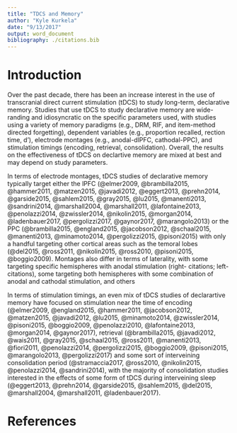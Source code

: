 ```yaml
---
title: "TDCS and Memory"
author: "Kyle Kurkela"
date: "9/13/2017"
output: word_document
bibliography: ./citations.bib
---
```


# Introduction

Over the past decade, there has been an increase interest in the use of transcranial direct current stimulation (tDCS) to study long-term, declarative memory. Studies that use tDCS to study declarative memory are wide-randing and idiosyncratic on the specific parameters used, with studies using a variety of memory paradigms (e.g., DRM, RIF, and item-method directed forgetting), dependent variables (e.g., proportion recalled, rection time, d'), electrode montages (e.g., anodal-dlPFC, cathodal-PPC), and stimulation timings (encoding, retrieval, consolidation). Overall, the results on the effectiveness of tDCS on declartive memory are mixed at best and may depend on study parameters.  

In terms of electrode montages, tDCS studies of declarative memory typically target either the lPFC (@elmer2009, @brambilla2015, @hammer2011, @matzen2015, @javadi2012, @eggert2013, @prehn2014, @garside2015, @sahlem2015, @gray2015, @lu2015, @manenti2013, @sandrini2014, @marshall2004, @marshall2011, @lafontaine2013, @penolazzi2014, @zwissler2014, @nikolin2015, @morgan2014, @ladenbauer2017, @pergolizzi2017, @gaynor2017, @marangolo2013) or the PPC (@brambilla2015, @england2015, @jacobson2012, @schaal2015, @manenti2013, @minamoto2014, @pergolizzi2015, @pisoni2015) with only a handful targeting other cortical areas such as the temoral lobes (@del2015, @ross2011, @nikolin2015, @ross2010, @pisoni2015, @boggio2009). Montages also differ in terms of laterality, with some targeting specific hemispheres with anodal stimulation (right- citations; left- citations), some targeting both hemispheres with some combination of anodal and cathodal stimulation, and others  

In terms of stimulation timings, an even mix of tDCS studies of declarartive memory have focused on stimulation near the time of encoding (@elmer2009, @england2015, @hammer2011, @jacobson2012, @matzen2015, @javadi2012, @lu2015, @minamoto2014, @zwissler2014, @pisoni2015, @boggio2009, @penolazzi2010, @lafontaine2013, @morgan2014, @gaynor2017), retrieval (@brambilla2015, @javadi2012, @wais2011, @gray2015, @schaal2015, @ross2011, @manenti2013, @fiori2011, @penolazzi2014, @pergolizzi2015, @boggio2009, @pisoni2015, @marangolo2013, @pergolizzi2017) and some sort of interveining consolidation period (@stramaccia2017, @ross2010, @nikolin2015, @penolazzi2014, @sandrini2014), with the majority of consolidation studies interested in the effects of some form of tDCS during interveining sleep (@eggert2013, @prehn2014, @garside2015, @sahlem2015, @del2015, @marshall2004, @marshall2011, @ladenbauer2017).  

# References